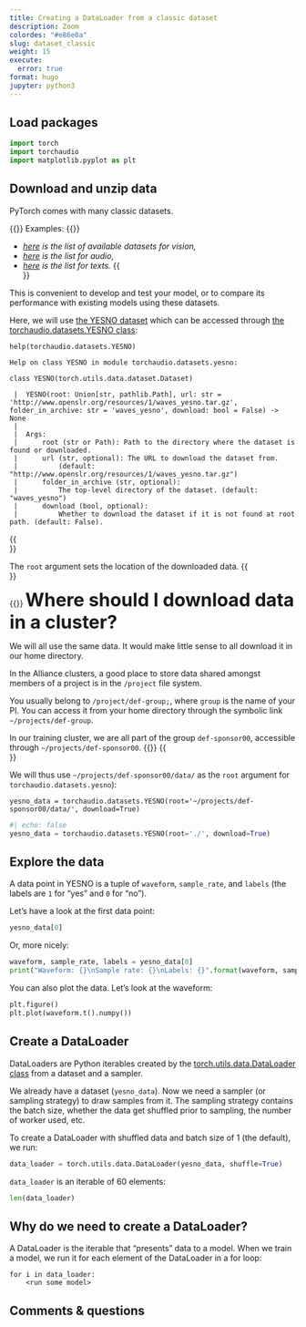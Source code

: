 ```yaml
---
title: Creating a DataLoader from a classic dataset
description: Zoom
colordes: "#e86e0a"
slug: dataset_classic
weight: 15
execute:
  error: true
format: hugo
jupyter: python3
---
```


## Load packages

```python
import torch
import torchaudio
import matplotlib.pyplot as plt
```

## Download and unzip data

PyTorch comes with many classic datasets.

{{<ex>}}
Examples:
{{</ex>}}

- *[here](https://pytorch.org/vision/stable/datasets.html) is the list of available datasets for vision,*
- *[here](https://pytorch.org/audio/stable/datasets.html?highlight=dataset#module-torchaudio.datasets) is the list for audio,*
- *[here](https://pytorch.org/text/stable/datasets.html?highlight=dataset) is the list for texts.*
{{<br size="3">}}

This is convenient to develop and test your model, or to compare its performance with existing models using these datasets.

Here, we will use [the YESNO dataset](https://www.openslr.org/1/) which can be accessed through [the torchaudio.datasets.YESNO class](https://pytorch.org/audio/stable/datasets.html#torchaudio.datasets.YESNO):

```.python
help(torchaudio.datasets.YESNO)
```
```
Help on class YESNO in module torchaudio.datasets.yesno:

class YESNO(torch.utils.data.dataset.Dataset)

 |  YESNO(root: Union[str, pathlib.Path], url: str = 'http://www.openslr.org/resources/1/waves_yesno.tar.gz', folder_in_archive: str = 'waves_yesno', download: bool = False) -> None
 |  
 |  Args:
 |      root (str or Path): Path to the directory where the dataset is found or downloaded.
 |      url (str, optional): The URL to download the dataset from.
 |          (default: "http://www.openslr.org/resources/1/waves_yesno.tar.gz")
 |      folder_in_archive (str, optional):
 |          The top-level directory of the dataset. (default: "waves_yesno")
 |      download (bool, optional):
 |          Whether to download the dataset if it is not found at root path. (default: False).
```
{{<br size="4">}}

The `root` argument sets the location of the downloaded data.
{{<br size="5">}}

{{<notes>}}
<span style="font-size: 2rem;">**Where should I download data in a cluster?**</span>

We will all use the same data. It would make little sense to all download it in our home directory.

In the Alliance clusters, a good place to store data shared amongst members of a project is in the `/project` file system.

You usually belong to `/project/def-group;`, where `group` is the name of your PI. You can access it from your home directory through the symbolic link `~/projects/def-group`.

In our training cluster, we are all part of the group `def-sponsor00`, accessible through `~/projects/def-sponsor00`.
{{</notes>}}
{{<br size="6">}}

We will thus use `~/projects/def-sponsor00/data/` as the `root` argument for `torchaudio.datasets.yesno`):

```.python
yesno_data = torchaudio.datasets.YESNO(root='~/projects/def-sponsor00/data/', download=True)
```

```python
#| echo: false
yesno_data = torchaudio.datasets.YESNO(root='./', download=True)
```

## Explore the data

A data point in YESNO is a tuple of `waveform`, `sample_rate`, and `labels` (the labels are `1` for "yes" and `0` for "no").

Let's have a look at the first data point:

```python
yesno_data[0]
```

Or, more nicely:

```python
waveform, sample_rate, labels = yesno_data[0]
print("Waveform: {}\nSample rate: {}\nLabels: {}".format(waveform, sample_rate, labels))
```

You can also plot the data. Let's look at the waveform:

```python
plt.figure()
plt.plot(waveform.t().numpy())
```

## Create a DataLoader

DataLoaders are Python iterables created by the [torch.utils.data.DataLoader class](https://pytorch.org/docs/stable/data.html#torch.utils.data.DataLoader) from a dataset and a sampler.

We already have a dataset (`yesno_data`). Now we need a sampler (or sampling strategy) to draw samples from it. The sampling strategy contains the batch size, whether the data get shuffled prior to sampling, the number of worker used, etc.

To create a DataLoader with shuffled data and batch size of 1 (the default), we run:

```python
data_loader = torch.utils.data.DataLoader(yesno_data, shuffle=True)
```

`data_loader` is an iterable of 60 elements:

```python
len(data_loader)
```

## Why do we need to create a DataLoader?

A DataLoader is the iterable that "presents" data to a model. When we train a model, we run it for each element of the DataLoader in a for loop:

```.python
for i in data_loader:
    <run some model>
```

## Comments & questions
